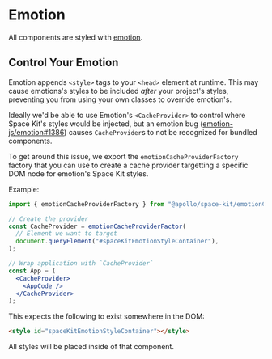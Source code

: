 
<Meta title="Guides/Emotion" />

# Emotion

All components are styled with [emotion](https://emotion.sh).

## Control Your Emotion

Emotion appends `<style>` tags to your `<head>` element at runtime. This may cause emotions's styles to be included _after_ your project's styles, preventing you from using your own classes to override emotion's.

Ideally we'd be able to use Emotion's `<CacheProvider>` to control where Space Kit's styles would be injected, but an emotion bug ([emotion-js/emotion#1386](https://github.com/emotion-js/emotion/issues/1386)) causes `CacheProvider`s to not be recognized for bundled components.

To get around this issue, we export the `emotionCacheProviderFactory` factory that you can use to create a cache provider targetting a specific DOM node for emotion's Space Kit styles.

Example:

```jsx
import { emotionCacheProviderFactory } from "@apollo/space-kit/emotionCacheProviderFactory";

// Create the provider
const CacheProvider = emotionCacheProviderFactor(
  // Element we want to target
  document.queryElement("#spaceKitEmotionStyleContainer"),
);

// Wrap application with `CacheProvider`
const App = (
  <CacheProvider>
    <AppCode />
  </CacheProvider>
);
```

This expects the following to exist somewhere in the DOM:

```html
<style id="spaceKitEmotionStyleContainer"></style>
```

All styles will be placed inside of that component.
